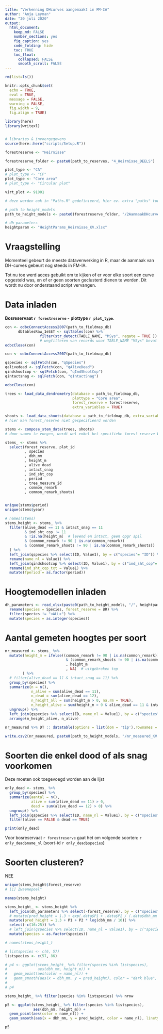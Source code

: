 ```yaml
---
title: "Verkenning DHcurves aangemaakt in FM-IA"
author: "Anja Leyman"
date: "20 juli 2020"
output: 
  html_document:
    keep_md: FALSE
    number_sections: yes
    fig_caption: yes
    code_folding: hide
    toc: TRUE
    toc_float:
      collapsed: FALSE
      smooth_scroll: FALSE
---
```


```r
rm(list=ls())
```

```r
knitr::opts_chunk$set(
  echo = TRUE,
  eval = TRUE,
  message = FALSE,
  warning = FALSE, 
  fig.width = 9,
  fig.align = TRUE)

library(here)
library(writexl)


# libraries & invoergegevens
source(here::here("scripts/Setup.R"))

```

```r
forestreserve <- "Heirnisse"

forestreserve_folder <- paste0(path_to_reserves, "4_Heirnisse_DEELS")

plot_type <- "CA"
# plot_type <- "CP"
plot_type <- "Core area"
# plot_type <- "Circular plot"

virt_plot <- 91001

```


```r
# deze worden ook in "Paths.R" gedefinieerd, hier ev. extra "paths" toevoegen indien nodig voor huidig script

# path to height_models
path_to_height_models <- paste0(forestreserve_folder, "/2AanmaakDHcurves")

# dh-parameters
heightparam <- "HeightParams_Heirnisse_KV.xlsx"

```


# Vraagstelling

Momenteel gebeurt de meeste dataverwerking in R, maar de aanmaak van DH-curves gebeurt nog steeds in FM-IA.

Tot nu toe werd acces gebuikt om te kijken of er voor elke soort een curve opgesteld was, en of er geen soorten geclusterd dienen te worden.
Dit wordt nu door onderstaand script vervangen.


# Data inladen

**Bosreservaat `r forestreserve`** - **plottype `r plot_type`**.


```r
con <- odbcConnectAccess2007(path_to_fieldmap_db)
      dbtablesRaw_1eSET <- sqlTables(con) %>% 
                filter(str_detect(TABLE_NAME, "MSys", negate = TRUE ))
                # wegfilteren van records waar TABLE_NAME "MSys" bevat
odbcClose(con)
```

```r
con <- odbcConnectAccess2007(path_to_fieldmap_db)

qspecies <- sqlFetch(con, "qSpecies")
qalivedead <- sqlFetch(con, "qAliveDead")
qindshootcop <- sqlFetch(con, "qIndShootCop")
qintactsnag <- sqlFetch(con, "qIntactSnag")

odbcClose(con)

```

```r
trees <- load_data_dendrometry(database = path_to_fieldmap_db, 
                               plottype = "Core area", 
                               forest_reserve = forestreserve, 
                               extra_variables = TRUE) 

shoots <- load_data_shoots(database = path_to_fieldmap_db, extra_variables = TRUE)
# hier kan forest_reserve niet gespecifieerd worden

stems <- compose_stem_data(trees, shoots)
# door samen te voegen, wordt wel enkel het specifieke forest reserve behouden

stems_ <- stems %>% 
  select(forest_reserve, plot_id
         , species
         , dbh_mm
         , height_m
         , alive_dead
         , intact_snag
         , ind_sht_cop
         , period
         , tree_measure_id 
         , common_remark
         , common_remark_shoots)


unique(stems$period)
unique(stems$year)
```

```r
# names(stems)
stems_height <- stems_ %>% 
  filter(alive_dead == 11 & intact_snag == 11
         & ind_sht_cop != 11
         & !is.na(height_m)  # levend en intact, geen opgr spil
         & (common_remark != 90 | is.na(common_remark))
         & (common_remark_shoots != 90 | is.na(common_remark_shoots))  # 90: uitgebroken top
  ) %>% 
  left_join(qspecies %>% select(ID, Value1), by = c("species"= "ID")) %>% 
  rename(name_nl = Value1) %>% 
  left_join(qindshootcop %>% select(ID, Value1), by = c("ind_sht_cop"= "ID")) %>% 
  rename(ind_sht_cop_txt = Value1) %>% 
  mutate(fperiod = as.factor(period))
```

# Hoogtemodellen inladen

```r
dh_parameters <- read_xlsx(paste0(path_to_height_models, "/", heightparam)) %>% 
  rename(species = Species, forest_reserve = BR) %>% 
  filter(species != "<ALL>") %>% 
  mutate(species = as.integer(species))
```


# Aantal gemeten hoogtes per soort

```r
nr_measured <- stems_ %>% 
  mutate(height_m = ifelse((common_remark != 90 | is.na(common_remark))
                            & (common_remark_shoots != 90 | is.na(common_remark_shoots))
                            , height_m
                            , NA)  # uitgebroken top
        ) %>% 
  # filter(alive_dead == 11 & intact_snag == 11) %>% 
  group_by(species) %>% 
  summarize(n = n(),
            n_alive = sum(alive_dead == 11),
            n_dead = sum(alive_dead == 12),
            n_height_all = sum(height_m > 0, na.rm = TRUE), 
            n_height_alive = sum(height_m > 0 & alive_dead == 11 & intact_snag == 11, na.rm = TRUE)) %>%
  ungroup() %>% 
  left_join(qspecies %>% select(ID, name_nl = Value1), by = c("species" = "ID")) %>% 
  arrange(n_height_alive, n_alive)

nr_measured %>% DT :: datatable(options = list(dom = 'tip'),rownames = FALSE) 

write.csv2(nr_measured, paste0(path_to_height_models, "/nr_measured_KV.csv"))

```


# Soorten die enkel dood of als snag voorkomen
Deze moeten ook toegevoegd worden aan de lijst

```r
only_dead <- stems_ %>% 
  group_by(species) %>% 
  summarize(aantal = n(),
            alive = sum(alive_dead == 11) > 0,
            dead = sum(alive_dead == 12) > 0) %>%
  ungroup() %>% 
  left_join(qspecies %>% select(ID, name_nl = Value1), by = c("species" = "ID")) %>% 
  filter(alive == FALSE & dead == TRUE)

print(only_dead)

```


Voor bosreservaat `r forestreserve` gaat het om volgende soorten: `r only_dead$name_nl` (soort-id `r only_dead$species`)



# Soorten clusteren?

NEE

```r
unique(stems_height$forest_reserve)
# [1] Zwaenepoel" 

names(stems_height)

stems_height_ <- stems_height %>% 
  left_join(dh_parameters %>% select(-forest_reserve), by = c("species")) %>% 
  # mutate(pred_height = 1.3 + exp(.data$P1 + .data$P2 / (.data$dbh_mm / 10))) %>% 
  mutate(pred_height = 1.3 + P1 + P2 * log(dbh_mm / 10)) %>% 
  select(-c(16:25)) %>% 
  # left_join(qspecies %>% select(ID, name_nl = Value1), by = c("species" = "ID")) %>% 
  mutate(species = as.factor(species))

# names(stems_height_)
```

```r
# listspecies <- c(6, 57)
listspecies <- c(57, 86)

# p4 <- ggplot(stems_height_ %>% filter(species %in% listspecies),
#              aes(dbh_mm, height_m)) + 
#   geom_point(aes(color = name_nl)) +
#   geom_smooth(aes(x = dbh_mm, y = pred_height), color = "dark blue", linetype = "solid", size=0.5) 
# 
# p4

stems_height_ %>% filter(species %in% listspecies) %>% nrow

p5 <- ggplot(stems_height_ %>% filter(species %in% listspecies),
             aes(dbh_mm, height_m)) + 
  geom_point(aes(color = name_nl)) +
  geom_smooth(aes(x = dbh_mm, y = pred_height, color = name_nl), linetype = "solid", size=0.5) 

p5

```

